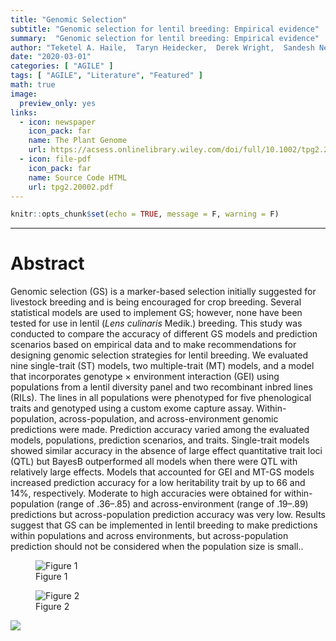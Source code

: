```yaml
---
title: "Genomic Selection"
subtitle: "Genomic selection for lentil breeding: Empirical evidence"
summary:  "Genomic selection for lentil breeding: Empirical evidence"
author: "Teketel A. Haile,  Taryn Heidecker,  Derek Wright,  Sandesh Neupane,  Larissa Ramsay,  Albert Vandenberg & Kirstin E. Bett"
date: "2020-03-01"
categories: [ "AGILE" ]
tags: [ "AGILE", "Literature", "Featured" ]
math: true
image:
  preview_only: yes
links:
  - icon: newspaper
    icon_pack: far
    name: The Plant Genome
    url: https://acsess.onlinelibrary.wiley.com/doi/full/10.1002/tpg2.20002
  - icon: file-pdf
    icon_pack: far
    name: Source Code HTML
    url: tpg2.20002.pdf
---
```


```r
knitr::opts_chunk$set(echo = TRUE, message = F, warning = F)
```

---

# Abstract

Genomic selection (GS) is a marker-based selection initially suggested for livestock breeding and is being encouraged for crop breeding. Several statistical models are used to implement GS; however, none have been tested for use in lentil (*Lens culinaris* Medik.) breeding. This study was conducted to compare the accuracy of different GS models and prediction scenarios based on empirical data and to make recommendations for designing genomic selection strategies for lentil breeding. We evaluated nine single-trait (ST) models, two multiple-trait (MT) models, and a model that incorporates genotype × environment interaction (GEI) using populations from a lentil diversity panel and two recombinant inbred lines (RILs). The lines in all populations were phenotyped for five phenological traits and genotyped using a custom exome capture assay. Within-population, across-population, and across-environment genomic predictions were made. Prediction accuracy varied among the evaluated models, populations, prediction scenarios, and traits. Single-trait models showed similar accuracy in the absence of large effect quantitative trait loci (QTL) but BayesB outperformed all models when there were QTL with relatively large effects. Models that accounted for GEI and MT-GS models increased prediction accuracy for a low heritability trait by up to 66 and 14%, respectively. Moderate to high accuracies were obtained for within-population (range of .36–.85) and across-environment (range of .19–.89) predictions but across-population prediction accuracy was very low. Results suggest that GS can be implemented in lentil breeding to make predictions within populations and across environments, but across-population prediction should not be considered when the population size is small..

![Figure 1](Fig01.jpg)

![Figure 2](Fig02.jpg)

![](../logo_agile.png)
